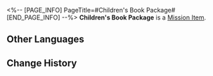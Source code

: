 <%-- [PAGE_INFO]
PageTitle=#Children's Book Package#
[END_PAGE_INFO] --%>
{{Item Infobox
|id          = 140095
|image       = Item Children's Book Package.png
|type        = Mission Item
|invCategory = Missions
|rarity      = 3
|effect      = 
|description = One of the anonymous packages delivered to the clinic.
}}
{{Description|''"Children fall asleep to stories. A must-try for young parents..."''}}
'''Children's Book Package''' is a [[Mission Item]].

==Other Languages==
{{Other Languages
|en   = Children's Book Package
|zhs  = 装有故事书的包裹
|zht  = 裝有故事書的包裹
|ja   = 絵本が入ってる小包
|ko   = 이야기책이 든 보따리
|es   = Paquete con libros de cuentos
|fr   = Paquet de livres pour enfants
|ru   = Коробка детских книг
|th   = พัสดุที่บรรจุหนังสือนิทาน
|vi   = Gói Hàng Chứa Truyện
|de   = Paket mit Kinderbuch
|id   = Paket Buku Dongeng Anak
|pt   = Pacote de Livros Infantis
}}

==Change History==
{{Change History|1.0}}